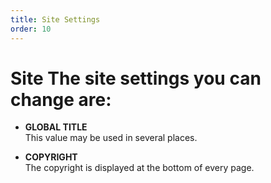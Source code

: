 ```yaml
---
title: Site Settings
order: 10
---
```

# Site The site settings you can change are:

* **GLOBAL TITLE**\
    This value may be used in several places.

* **COPYRIGHT**\
    The copyright is displayed at the bottom of every page.

